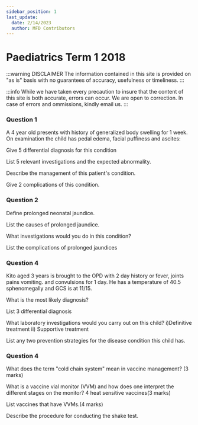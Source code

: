 ```yaml
---
sidebar_position: 1
last_update:
  date: 2/14/2023
  author: MFD Contributors
---
```


# Paediatrics Term 1 2018

:::warning DISCLAIMER
The information contained in this site is provided on "as is" basis with no guarantees of accuracy, usefulness or timeliness.
:::

:::info
While we have taken every precaution to insure that the content of this site is both accurate, errors can occur. We are open to correction. In case of errors and ommissions, kindly email us.
:::

### Question 1

A 4 year old presents with history of generalized body swelling for 1 week. On examination the child has pedal edema, facial puffiness and ascites:

Give 5 differential diagnosis for this condition

List 5 relevant investigations and the expected abnormality.

Describe the management of this patient's condition.

Give 2 complications of this condition.

### Question 2

Define prolonged neonatal jaundice.

List the causes of prolonged jaundice.

What investigations would you do in this condition?

List the complications of prolonged jaundices

### Question 4

Kito aged 3 years is brought to the OPD with 2 day history or fever, joints pains
vomiting. and convulsions for 1 day. He has a temperature of 40.5 sphenomegally and GCS is at 11/15.

What is the most likely diagnosis?

List 3 differential diagnosis

What laboratory investigations would you carry out on this child?
i)Definitive treatment
ii) Supportive treatment

List any two prevention strategies for the disease condition this child has.

### Question 4

What does the term "cold chain system" mean in vaccine management? (3 marks)

What is a vaccine vial monitor (VVM) and how does one interpret the different stages on the monitor?
4 heat sensitive vaccines(3 marks)

List vaccines that have VVMs.(4 marks)

Describe the procedure for conducting the shake test.
